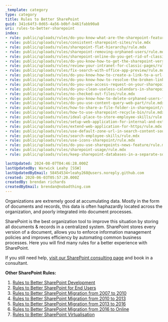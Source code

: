```yaml
---
_template: category
type: category
title: Rules to Better SharePoint
guid: 341c64f3-0d65-4a56-b0bf-b461fabb90a8
uri: rules-to-better-sharepoint
index:
- rule: public/uploads/rules/do-you-know-what-are-the-sharepoint-features-our-customers-love/rule.mdx
- rule: public/uploads/rules/consistent-sharepoint-sites/rule.mdx
- rule: public/uploads/rules/sharepoint-flat-hierarchy/rule.mdx
- rule: public/uploads/rules/sharepoint-removing-orphaned-users/rule.mdx
- rule: public/uploads/rules/sharepoint-online-do-you-get-rid-of-classic-features/rule.mdx
- rule: public/uploads/rules/do-you-know-how-to-get-the-sharepoint-version/rule.mdx
- rule: public/uploads/rules/review-your-intranet-for-classic-pages/rule.mdx
- rule: public/uploads/rules/fix-search-with-office-app-preview/rule.mdx
- rule: public/uploads/rules/do-you-know-how-to-create-a-link-to-a-url-in-sharepoint/rule.mdx
- rule: public/uploads/rules/do-you-know-how-to-resolve-the-broken-links-caused-by-page-renaming/rule.mdx
- rule: public/uploads/rules/do-you-use-access-request-on-your-sharepoint-site/rule.mdx
- rule: public/uploads/rules/do-you-clean-useless-calendars-in-sharepoint/rule.mdx
- rule: public/uploads/rules/no-checked-out-files/rule.mdx
- rule: public/uploads/rules/do-you-know-how-to-delete-orphaned-users-from-the-people-picker/rule.mdx
- rule: public/uploads/rules/do-you-use-content-query-web-part/rule.mdx
- rule: public/uploads/rules/how-to-share-a-file-folder-in-sharepoint/rule.mdx
- rule: public/uploads/rules/how-to-use-sharepoint-recycle-bin/rule.mdx
- rule: public/uploads/rules/ideal-place-to-store-employee-skills/rule.mdx
- rule: public/uploads/rules/setup-web-application-for-internal-and-external-access/rule.mdx
- rule: public/uploads/rules/extend-web-application-for-https/rule.mdx
- rule: public/uploads/rules/use-default-zone-url-in-search-content-source/rule.mdx
- rule: public/uploads/rules/search-employee-skills/rule.mdx
- rule: public/uploads/rules/use-icons-sharepoint/rule.mdx
- rule: public/uploads/rules/do-you-use-sharepoints-news-feature/rule.mdx
- rule: public/uploads/rules/sharepoint-usage/rule.mdx
- rule: public/uploads/rules/keep-sharepoint-databases-in-a-separate-sql-instance/rule.mdx

lastUpdated: 2024-08-07T04:46:28.000Z
lastUpdatedBy: Warwick Leahy [SSW]
lastUpdatedByEmail: 58454534+leahy268@users.noreply.github.com
created: 2020-06-03T05:57:20.000Z
createdBy: brendan richards
createdByEmail: brendan@nobadthing.com
---
```


Organizations are extremely good at accumulating data. Mostly in the form of documents and records, this data is often haphazardly located across the organization, and poorly integrated into document processes.

SharePoint is the best organization tool to improve this situation by storing all documents & records in a centralized system. SharePoint stores every version of a document, allows you to enforce information management policies and improves efficiency by automating common business processes. Here you will find many rules for a better experience with SharePoint.

If you still need help, [visit our SharePoint consulting page](https://www.ssw.com.au/ssw/Consulting/SharePoint.aspx) and book in a consultant.

**Other SharePoint Rules:**

1. [Rules to Better SharePoint Development](/rules-to-better-sharepoint-for-developers)
2. [Rules to Better SharePoint for End Users](/rules-to-better-sharepoint-for-end-users)
3. [Rules to Better SharePoint Migration from 2007 to 2010](/rules-to-better-sharepoint-migration-from-2007-to-2010)
4. [Rules to Better SharePoint Migration from 2010 to 2013](/rules-to-better-sharepoint-migration-from-2010-to-2013)
5. [Rules to Better SharePoint Migration from 2013 to 2016](/rules-to-better-sharepoint-migration-from-2013-to-2016)
6. [Rules to Better SharePoint Migration from 2016 to Online](/rules-to-better-sharepoint-migration-from-2016-to-online)
7. [Rules to Better SharePoint Virtualisation](/rules-to-better-sharepoint-virtualisation)
